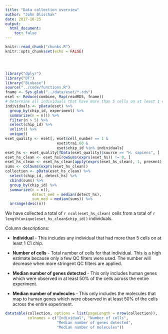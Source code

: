 ```yaml
---
title: "Data collection overview"
author: "John Blischak"
date: 2017-10-25
output:
  html_document:
    toc: false
---
```


<!-- The file analysis/chunks.R contains chunks that define default settings
shared across the workflowr files. -->
```r
knitr::read_chunk("chunks.R")
knitr::opts_chunk$set(echo = FALSE)
```

<!-- Update knitr chunk options -->
```r
```

<!-- Insert the date the file was last updated -->
```r
```

<!-- Insert the code version (Git commit SHA1) if Git repository exists and R
 package git2r is installed -->
```r
```

```r
library("dplyr")
library("DT")
library("Biobase")
source("../code/functions.R")
fname <- Sys.glob("../data/eset/*.rds")
eset <- Reduce(combine, Map(readRDS, fname))
# Determine all individuals that have more than 5 cells on at least 1 chip
individuals <- pData(eset) %>%
  group_by(chip_id, experiment) %>%
  summarize(n = n()) %>%
  filter(n > 5) %>%
  select(chip_id) %>%
  unlist() %>%
  unique()
eset_quality <- eset[, eset$cell_number == 1 &
                       eset$tra1.60 &
                       eset$chip_id %in% individuals]
eset_hs <- eset_quality[fData(eset_quality)$source == "H. sapiens", ]
eset_hs_clean <- eset_hs[rowSums(exprs(eset_hs)) != 0, ]
eset_hs_clean <- eset_hs_clean[apply(exprs(eset_hs_clean), 1, present), ]
sums <- colSums(exprs(eset_hs_clean))
collection <- pData(eset_hs_clean) %>%
  select(chip_id, detect_hs) %>%
  cbind(sums) %>%
  group_by(chip_id) %>%
  summarize(n = n(),
            detect_med = median(detect_hs),
            sum_med = median(sums)) %>%
  arrange(desc(n))
```

We have collected a total of `r ncol(eset_hs_clean)` cells from a total of
`r length(unique(eset_hs_clean$chip_id))` individuals.

Column descriptions:

* **Individual** - This includes any individual that had more than 5 cells on at
least 1 C1 chip.

* **Number of cells** - Total number of cells for that individual. This is a
high estimate because only a few QC filters were used. The number will decrease
when more stringent QC filters are applied.

* **Median number of genes detected** - This only includes human genes which
were observed in at least 50% of the cells across the entire experiment.

* **Median number of molecules** - This only includes the molecules that map to
human genes which were observed in at least 50% of the cells across the entire
experiment.

```r
datatable(collection, options = list(pageLength = nrow(collection)),
          colnames = c("Individual", "Number of cells",
                       "Median number of genes detected",
                       "Median number of molecules"))
```
